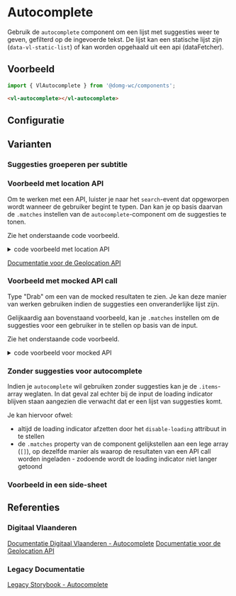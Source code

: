 
# Autocomplete

<CustomDocMetaData id="components-autocomplete" />

Gebruik de `autocomplete` component om een lijst met suggesties weer te geven, gefilterd op de ingevoerde tekst. De
lijst kan een statische lijst zijn (`data-vl-static-list`) of kan worden opgehaald uit een api (dataFetcher).


## Voorbeeld

```js
import { VlAutocomplete } from '@domg-wc/components';
```

```html
<vl-autocomplete></vl-autocomplete>
```

<Canvas of={VlAutocompleteStories.AutocompleteDefault} />


## Configuratie

<ArgTypes of={VlAutocompleteStories.AutocompleteDefault} />


## Varianten

### Suggesties groeperen per subtitle

<Canvas of={VlAutocompleteStories.AutocompleteGroupBySubtitle} />

### Voorbeeld met location API

Om te werken met een API, luister je naar het `search`-event dat opgeworpen wordt wanneer de gebruiker begint te typen.
Dan kan je op basis daarvan de `.matches` instellen van de `autocomplete`-component om de suggesties te tonen.

Zie het onderstaande code voorbeeld.

<Canvas of={VlAutocompleteStories.AutocompleteInputAndApiCall} />

<details>
    <summary>code voorbeeld met location API</summary>
    <Source code={autocompleteApiImplementation} language="ts" dark={true} />
</details>

[Documentatie voor de Geolocation API](https://geo.api.vlaanderen.be/geolocation/)

### Voorbeeld met mocked API call

Type "Drab" om een van de mocked resultaten te zien.
Je kan deze manier van werken gebruiken indien de suggesties een onveranderlijke lijst zijn.

Gelijkaardig aan bovenstaand voorbeeld, kan je `.matches` instellen om de suggesties voor een gebruiker in te stellen
op basis van de input.

Zie het onderstaande code voorbeeld.

<Canvas of={VlAutocompleteStories.AutocompleteInputAndMockedApiCall} />

<details>
    <summary>code voorbeeld voor mocked API</summary>
    <Source code={autocompleteMockedApiImplementation} language="ts" dark={true} />
</details>

### Zonder suggesties voor autocomplete

Indien je `autocomplete` wil gebruiken zonder suggesties kan je de `.items`-array weglaten.
In dat geval zal echter bij de input de loading indicator blijven staan aangezien die verwacht dat er een lijst van
suggesties komt.

Je kan hiervoor ofwel:
-   altijd de loading indicator afzetten door het `disable-loading` attribuut in te stellen
-   de `.matches` property van de component gelijkstellen aan een lege array (`[]`), op dezelfde manier als waarop de
    resultaten van een API call worden ingeladen - zodoende wordt de loading indicator niet langer getoond

<Canvas of={VlAutocompleteStories.AutocompleteWithoutSuggestions} />

### Voorbeeld in een side-sheet

<Canvas of={VlAutocompleteStories.AutocompleteInSideSheet} />


## Referenties

### Digitaal Vlaanderen

[Documentatie Digitaal Vlaanderen - Autocomplete](https://overheid.vlaanderen.be/webuniversum/v3/documentation/js-components/vl-ui-autocomplete)
[Documentatie voor de Geolocation API](https://geo.api.vlaanderen.be/geolocation/)

### Legacy Documentatie

[Legacy Storybook - Autocomplete](https://webcomponenten.omgeving.vlaanderen.be/storybook/?path=/docs/custom-elements-vl-autocomplete--default)
